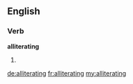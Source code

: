 ==English==

===Verb===
'''alliterating'''
# {{present participle of|alliterate}}

[[de:alliterating]]
[[fr:alliterating]]
[[my:alliterating]]